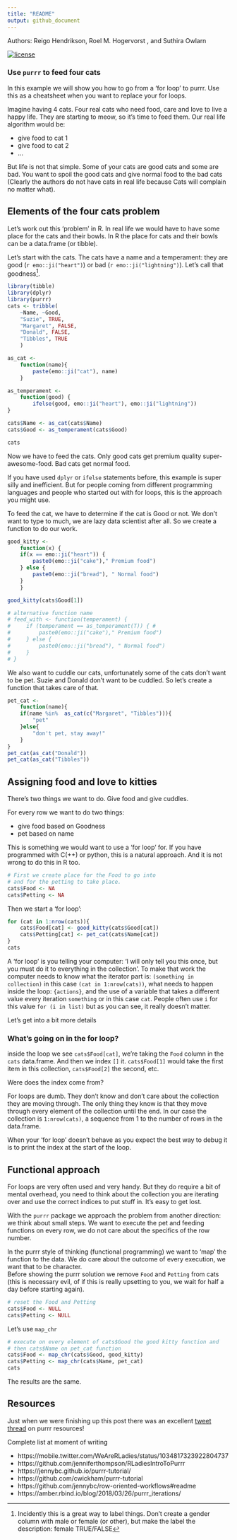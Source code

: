 ```yaml
---
title: "README"
output: github_document
---
```


Authors: Reigo Hendrikson, Roel M. Hogervorst , and Suthira Owlarn

[![license](https://img.shields.io/github/license/mashape/apistatus.svg)](https://choosealicense.com/licenses/mit/)

### Use `purrr` to feed four cats

In this example we will show you how to go from a 'for loop' to purrr. 
Use this as a cheatsheet when you want to replace your for loops.

Imagine having 4 cats. Four real cats who need food, care and love to live a happy life. They are starting to meow, so it's time to feed them. Our real life algorithm would be:

* give food to cat 1
* give food to cat 2
* ...

But life is not that simple. Some of your cats are good cats and some are bad. You want to spoil the good cats and give normal food to the bad cats (Clearly the authors do not have cats in real life because Cats will complain no matter what).

## Elements of the four cats problem

Let's work out this 'problem' in R. In real life we would have to have some place for the cats and their bowls. In R the place for cats and their bowls can be a data.frame (or tibble).

Let's start with the cats. The cats have a name and a temperament: they are good (`r emo::ji("heart")`) or bad (`r emo::ji("lightning")`). Let's call that goodness^[Incidently this is a great way to label things. Don't create a gender column with male or female (or other), but make the label the description: female TRUE/FALSE].

```r
library(tibble)
library(dplyr)
library(purrr)
cats <- tribble(
    ~Name, ~Good,
    "Suzie", TRUE,
    "Margaret", FALSE,
    "Donald", FALSE,
    "Tibbles", TRUE
    )

as_cat <- 
    function(name){
        paste(emo::ji("cat"), name)
    } 

as_temperament <- 
    function(good) {
        ifelse(good, emo::ji("heart"), emo::ji("lightning"))
}

cats$Name <- as_cat(cats$Name)
cats$Good <- as_temperament(cats$Good)

cats
```

Now we have to feed the cats. Only good cats get premium quality super-awesome-food. Bad cats get normal food.

If you have used `dplyr` or `ifelse` statements before, this example is super silly and inefficient. But for people coming from different programming languages and people who started out with for loops, this is the approach you might use.

To feed the cat, we have to determine if the cat is Good or not. We don't want to type to much, we are lazy data scientist after all. So we create a function to do our work.

```r
good_kitty <- 
    function(x) {
    if(x == emo::ji("heart")) {
        paste0(emo::ji("cake")," Premium food")
    } else {
        paste0(emo::ji("bread"), " Normal food")
    }
    }

good_kitty(cats$Good[1])

# alternative function name
# feed_with <- function(temperament) {
#     if (temperament == as_temperament(T)) { # 
#         paste0(emo::ji("cake")," Premium food")
#     } else {
#         paste0(emo::ji("bread"), " Normal food")
#     }
# }
```

We also want to cuddle our cats, unfortunately some of the cats don't
want to be pet. Suzie and Donald don't want to be cuddled. 
So let's create a function that takes care of that.

```r
pet_cat <- 
    function(name){
    if(name %in%  as_cat(c("Margaret", "Tibbles"))){
        "pet"
    }else{
        "don't pet, stay away!"
    }
}
pet_cat(as_cat("Donald"))
pet_cat(as_cat("Tibbles"))
```


## Assigning food and love to kitties

There's two things we want to do. Give food and give cuddles.

For every row we want to do two things:

* give food based on Goodness
* pet based on name

This is something we would want to use a 'for loop' for.
If you have programmed with C(++) or python, this is a natural 
approach. And it is not wrong to do this in R too.

```r
# First we create place for the Food to go into
# and for the petting to take place. 
cats$Food <- NA
cats$Petting <- NA
```

Then we start a 'for loop':

```r
for (cat in 1:nrow(cats)){
    cats$Food[cat] <- good_kitty(cats$Good[cat])
    cats$Petting[cat] <- pet_cat(cats$Name[cat])
}
cats
```

A 'for loop' is you telling your computer: 'I will only tell you this
once, but you must do it to everything in the collection'. 
To make that work the computer needs to know what the iterator part
is: ` (something in collection)` in this case `(cat in 1:nrow(cats))`,
what needs to happen inside the loop: `{actions}`, and the use of a 
variable that takes a different value every iteration `something` or in this case `cat`. People often use `i` for this value `for (i in list)` but as you can see, it really doesn't matter.

Let's get into a bit more details

### What's going on in the for loop?

inside the loop we see `cats$Food[cat]`, we're taking the `Food` column in the `cats` data.frame. And then we index `[]` it. 
`cats$Food[1]` would take the first item in this collection, `cats$Food[2]` the second, etc.

Were does the index come from?

For loops are dumb. They don't know and don't care about the collection
they are moving through. The only thing they know is that they move through every element of the collection until the end.
In our case the collection is `1:nrow(cats)`, a sequence from 1 to
the number of rows in the data.frame.

When your 'for loop' doesn't behave as you expect the best way to
debug it is to print the index at the start of the loop.

## Functional approach

For loops are very often used and very handy. But they do require a
bit of mental overhead, you need to think about the collection
you are iterating over and use the correct indices to put stuff in.
It's easy to get lost.

With the `purrr` package we approach the problem from another direction:
we think about small steps. We want to execute the pet and feeding functions on every row, we do not care about the specifics of the row number. 

In the purrr style of thinking (functional programming) we want to 'map' the function to the data. We do care about the outcome of every execution, we want that to be character.  
Before showing the purrr solution we remove `Food` and `Petting` from cats (this is necessary evil, of if this is really upsetting to you, we wait for half a day before starting again).

```r
# reset the Food and Petting
cats$Food <- NULL
cats$Petting <- NULL
```

Let's use `map_chr`

```r
# execute on every element of cats$Good the good kitty function and 
# then cats$Name on pet_cat function
cats$Food <- map_chr(cats$Good, good_kitty)
cats$Petting <- map_chr(cats$Name, pet_cat)
cats
```


The results are the same. 

## Resources

Just when we were finishing up this post there was an excellent [tweet thread](https://mobile.twitter.com/apreshill/status/1036986558887342080) on
purrr resources! 

Complete list at moment of writing

* https://mobile.twitter.com/WeAreRLadies/status/1034817323922804737
* https://github.com/jenniferthompson/RLadiesIntroToPurrr
* https://jennybc.github.io/purrr-tutorial/
* https://github.com/cwickham/purrr-tutorial
* https://github.com/jennybc/row-oriented-workflows#readme
* https://amber.rbind.io/blog/2018/03/26/purrr_iterations/

